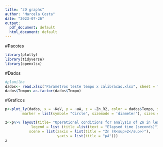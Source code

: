 ---
title: "3D graphs"
author: "Marcela Costa"
date: "2023-07-26"
output:
  pdf_document: default
  html_document: default
---
#Pacotes
```{r}
library(plotly)
library(tidyverse)
library(openxlsx)
```
#Dados
```{r}
#planilha
dados<- read.xlsx("Parametros teste tempo x calibracao.xlsx", sheet = "PCA")
dados$Tempo<-as.factor(dados$Tempo)
```

#Graficos
```{r}
p<-plot_ly(dados, x = ~KeV, y = ~uA, z = ~Zn_R2, color = dados$Tempo, size = ~Zn_R2,
        marker = list(symbol= "Circle", sizemode = 'diameter'), sizes = c(5, 25))

z<-p%>% layout(title= "Operational conditions for analysis of Zn in leaf samples via pXRF", 
            legend = list (title =list(text = "Elapsed time (seconds)")),
           scene = list(zaxis = list(title = "Zn (R<sup>2</sup>)"),
                        yaxis = list(title = "µA")))
z
```

